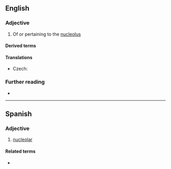 ==English==

===Adjective===
{{en-adj|-}}

# Of or pertaining to the [[nucleolus]]

====Derived terms====
{{der3|lang=en
|perinucleolar
|extranucleolar
|polynucleolar
|mononucleolar
|multinucleolar
|intranucleolar
|antinucleolar
|prenucleolar
|subnucleolar}}

====Translations====
{{trans-top|of or pertaining to the nucleolus}}
* Czech: {{t|cs|nukleolární}}
{{trans-mid}}
{{trans-bottom}}

===Further reading===
* {{R:OneLook}}

----

==Spanish==

===Adjective===
{{es-adj|pl=nucleolares}}

# [[#English|nucleolar]]

====Related terms====
* {{l|es|nucléolo}}